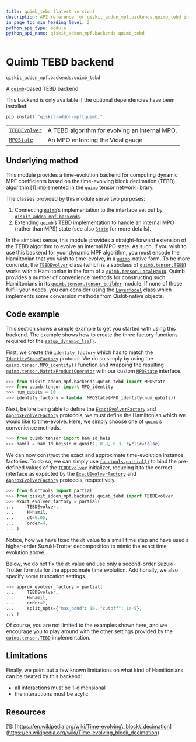 ```yaml
---
title: quimb_tebd (latest version)
description: API reference for qiskit_addon_mpf.backends.quimb_tebd in the latest version of qiskit-addon-mpf
in_page_toc_min_heading_level: 2
python_api_type: module
python_api_name: qiskit_addon_mpf.backends.quimb_tebd
---
```


<span id="module-qiskit_addon_mpf.backends.quimb_tebd" />

<span id="quimb-tebd-backend-qiskit-addon-mpf-backends-quimb-tebd" />

# Quimb TEBD backend

`qiskit_addon_mpf.backends.quimb_tebd`

A [`quimb`](https://quimb.readthedocs.io/en/latest/autoapi/quimb/index.html#module-quimb "(in quimb v1.8)")-based TEBD backend.

<Admonition title="Warning" type="caution">
  This backend is only available if the optional dependencies have been installed:

  ```python
  pip install "qiskit-addon-mpf[quimb]"
  ```
</Admonition>

|                                                                                                      |                                                |
| ---------------------------------------------------------------------------------------------------- | ---------------------------------------------- |
| [`TEBDEvolver`](backends-quimb-tebd-tebd-evolver "qiskit_addon_mpf.backends.quimb_tebd.TEBDEvolver") | A TEBD algorithm for evolving an internal MPO. |
| [`MPOState`](backends-quimb-tebd-mpo-state "qiskit_addon_mpf.backends.quimb_tebd.MPOState")          | An MPO enforcing the Vidal gauge.              |

## Underlying method

This module provides a time-evolution backend for computing dynamic MPF coefficients based on the time-evolving block decimation (TEBD) algorithm \[1] implemented in the [`quimb`](https://quimb.readthedocs.io/en/latest/autoapi/quimb/index.html#module-quimb "(in quimb v1.8)") tensor network library.

The classes provided by this module serve two purposes:

1.  Connecting [`quimb`](https://quimb.readthedocs.io/en/latest/autoapi/quimb/index.html#module-quimb "(in quimb v1.8)")’s implementation to the interface set out by [`qiskit_addon_mpf.backends`](backends#module-qiskit_addon_mpf.backends "qiskit_addon_mpf.backends").
2.  Extending [`quimb`](https://quimb.readthedocs.io/en/latest/autoapi/quimb/index.html#module-quimb "(in quimb v1.8)")’s TEBD implementation to handle an internal MPO (rather than MPS) state (see also [`State`](backends#state "qiskit_addon_mpf.backends.State") for more details).

In the simplest sense, this module provides a straight-forward extension of the TEBD algorithm to evolve an internal MPO state. As such, if you wish to use this backend for your dynamic MPF algorithm, you must encode the Hamiltonian that you wish to time-evolve, in a [`quimb`](https://quimb.readthedocs.io/en/latest/autoapi/quimb/index.html#module-quimb "(in quimb v1.8)")-native form. To be more concrete, the [`TEBDEvolver`](backends-quimb-tebd-tebd-evolver "qiskit_addon_mpf.backends.quimb_tebd.TEBDEvolver") class (which is a subclass of [`quimb.tensor.TEBD`](https://quimb.readthedocs.io/en/latest/autoapi/quimb/tensor/index.html#quimb.tensor.TEBD "(in quimb v1.8)")) works with a Hamiltonian in the form of a [`quimb.tensor.LocalHam1D`](https://quimb.readthedocs.io/en/latest/autoapi/quimb/tensor/index.html#quimb.tensor.LocalHam1D "(in quimb v1.8)"). Quimb provides a number of convenience methods for constructing such Hamiltonians in its [`quimb.tensor.tensor_builder`](https://quimb.readthedocs.io/en/latest/autoapi/quimb/tensor/tensor_builder/index.html#module-quimb.tensor.tensor_builder "(in quimb v1.8)") module. If none of those fulfill your needs, you can consider using the [`LayerModel`](backends-quimb-layers-layer-model "qiskit_addon_mpf.backends.quimb_layers.LayerModel") class which implements some conversion methods from Qiskit-native objects.

## Code example

This section shows a simple example to get you started with using this backend. The example shows how to create the three factory functions required for the [`setup_dynamic_lse()`](dynamic#setup_dynamic_lse "qiskit_addon_mpf.dynamic.setup_dynamic_lse").

First, we create the `identity_factory` which has to match the [`IdentityStateFactory`](dynamic#identitystatefactory "qiskit_addon_mpf.dynamic.IdentityStateFactory") protocol. We do so simply by using the [`quimb.tensor.MPO_identity()`](https://quimb.readthedocs.io/en/latest/autoapi/quimb/tensor/index.html#quimb.tensor.MPO_identity "(in quimb v1.8)") function and wrapping the resulting [`quimb.tensor.MatrixProductOperator`](https://quimb.readthedocs.io/en/latest/autoapi/quimb/tensor/index.html#quimb.tensor.MatrixProductOperator "(in quimb v1.8)") with our custom [`MPOState`](backends-quimb-tebd-mpo-state "qiskit_addon_mpf.backends.quimb_tebd.MPOState") interface.

```python
>>> from qiskit_addon_mpf.backends.quimb_tebd import MPOState
>>> from quimb.tensor import MPO_identity
>>> num_qubits = 10
>>> identity_factory = lambda: MPOState(MPO_identity(num_qubits))
```

Next, before being able to define the [`ExactEvolverFactory`](dynamic#exactevolverfactory "qiskit_addon_mpf.dynamic.ExactEvolverFactory") and [`ApproxEvolverFactory`](dynamic#approxevolverfactory "qiskit_addon_mpf.dynamic.ApproxEvolverFactory") protocols, we must define the Hamiltonian which we would like to time-evolve. Here, we simply choose one of [`quimb`](https://quimb.readthedocs.io/en/latest/autoapi/quimb/index.html#module-quimb "(in quimb v1.8)")’s convenience methods.

```python
>>> from quimb.tensor import ham_1d_heis
>>> hamil = ham_1d_heis(num_qubits, 0.8, 0.3, cyclic=False)
```

We can now construct the exact and approximate time-evolution instance factories. To do so, we can simply use [`functools.partial()`](https://docs.python.org/3/library/functools.html#functools.partial "(in Python v3.13)") to bind the pre-defined values of the [`TEBDEvolver`](backends-quimb-tebd-tebd-evolver "qiskit_addon_mpf.backends.quimb_tebd.TEBDEvolver") initializer, reducing it to the correct interface as expected by the [`ExactEvolverFactory`](dynamic#exactevolverfactory "qiskit_addon_mpf.dynamic.ExactEvolverFactory") and [`ApproxEvolverFactory`](dynamic#approxevolverfactory "qiskit_addon_mpf.dynamic.ApproxEvolverFactory") protocols, respectively.

```python
>>> from functools import partial
>>> from qiskit_addon_mpf.backends.quimb_tebd import TEBDEvolver
>>> exact_evolver_factory = partial(
...     TEBDEvolver,
...     H=hamil,
...     dt=0.05,
...     order=4,
... )
```

Notice, how we have fixed the `dt` value to a small time step and have used a higher-order Suzuki-Trotter decomposition to mimic the exact time evolution above.

Below, we do not fix the `dt` value and use only a second-order Suzuki-Trotter formula for the approximate time evolution. Additionally, we also specify some truncation settings.

```python
>>> approx_evolver_factory = partial(
...     TEBDEvolver,
...     H=hamil,
...     order=2,
...     split_opts={"max_bond": 10, "cutoff": 1e-5},
... )
```

Of course, you are not limited to the examples shown here, and we encourage you to play around with the other settings provided by the [`quimb.tensor.TEBD`](https://quimb.readthedocs.io/en/latest/autoapi/quimb/tensor/index.html#quimb.tensor.TEBD "(in quimb v1.8)") implementation.

## Limitations

Finally, we point out a few known limitations on what kind of Hamiltonians can be treated by this backend:

*   all interactions must be 1-dimensional
*   the interactions must be acylic

## Resources

\[1]: [https://en.wikipedia.org/wiki/Time-evolving\_block\_decimation](https://en.wikipedia.org/wiki/Time-evolving_block_decimation)


